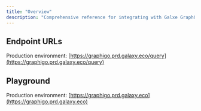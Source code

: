 ```yaml
---
title: "Overview"
description: "Comprehensive reference for integrating with Galxe GraphQL API endpoints"
---
```


## Endpoint URLs[](#endpoint-urls "Direct link to heading")

Production environment: [https://graphigo.prd.galaxy.eco/query](https://graphigo.prd.galaxy.eco/query)

## Playground[](#playground "Direct link to heading")

Production environment: [https://graphigo.prd.galaxy.eco](https://graphigo.prd.galaxy.eco)